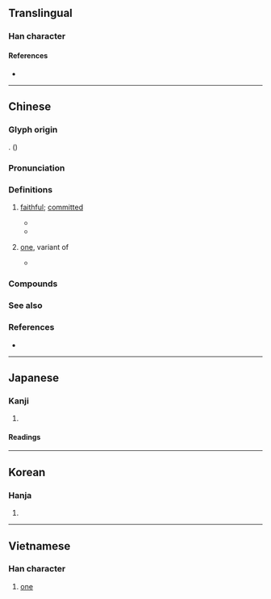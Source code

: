 {{also|一|壱|弌}}
{{character info}}
==Translingual==
{{ja-forms|[[壱]]|壹|壹}}

===Han character===
{{Han char|rn=33|rad=士|as=09|sn=12|four=40108|canj=GBMT|ids=⿳士冖豆}}

====References====
* {{Han ref|kx=0243.100|dkj=05661|dj=0483.190|hdz=10467.100|uh=58F9|ud=22777|bh=B3FC|bd=46076}}

----

==Chinese==
{{zh-forms|alt=夁,𡕍,𡔹}}

===Glyph origin===
{{Han etym}}
{{Han compound|壺|吉|ls=psc|c1=s|c2=p}}. (''{{w|Shuowen}}'')

===Pronunciation===
{{zh-pron
|m=yī
|c=jat1,jik1
|mn=chi̍t/it
|mn_note=chi̍t - colloquial; it - literary
|mc=y
|oc=y
|ma=
|cat=num
}}

===Definitions===
{{zh-hanzi}}

# {{lb|zh|Classical}} [[faithful]]; [[committed]]
#* {{zh-x|以 懲 不 壹。|To punish those not '''loyal'''.|CL|ref=''{{w|Commentary of Zuo}}''}}
#* {{zh-x|居 身 儉 而 用 心 壹。|[He] lives [his] body in frugality and uses [his] heart '''committedly'''.|CL|ref=''{{w|Commentary of Zuo}}''}}
# {{lb|zh|financial}} [[one]], variant of {{l|zh|一}}
#* {{zh-x|壹 發 五 豝{bā}。|'''One''' shot, five sows.|CL|ref=''{{w|Classic of Poetry}}''}}

===Compounds===
{{zh-der|不壹|壹鬱|禮先壹飯|民心不壹|誠壹|莫衷壹是|壹岐}}

===See also===
{{Chinese-numbers}}

===References===
* {{thcwd|2}}

{{zh-cat|One}}
{{cln|zh|numeral symbols|numerals}}

----

==Japanese==
{{ja-kanji forms|壱|壹}}

===Kanji===
{{ja-kanji|grade=|rs=士09|shin=壱}}

# {{ja-kyujitai spelling of|壱}} {{gloss|number [[one]]}}

====Readings====
{{ja-readings
|goon=いち
|kanon=いつ
|kun=ひと-つ
|nanori=い}}

----

==Korean==

===Hanja===
{{ko-hanja|hangeul=일|rv=il|mr=il}}

# {{rfdef|ko|sort=士09}}

----

==Vietnamese==

===Han character===
{{vi-readings|reading=nhất, nhứt|rs=士09}}

# [[one]]